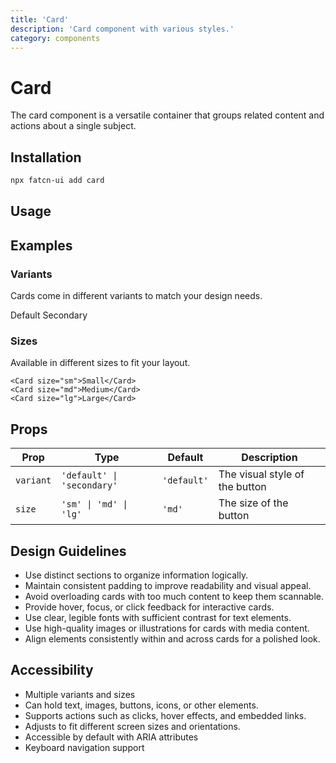 ```yaml
---
title: 'Card'
description: 'Card component with various styles.'
category: components
---
```


# Card

The card component is a versatile container that groups related content and actions about a single subject.

## Installation 

```bash
npx fatcn-ui add card
```

## Usage

<ComponentPreview name='card' />

## Examples

### Variants

Cards come in different variants to match your design needs.

<Tabs defaultValue='default'>
    <TabsList>
        <TabsTrigger value='default'>Default</TabsTrigger>
        <TabsTrigger value='secondary'>Secondary</TabsTrigger>
    </TabsList>
    <TabsContent value='default'>
        <ComponentPreview
        name='card'
        />
    </TabsContent>
    <TabsContent value='secondary'>
        <ComponentPreview
        name='secondary_card'
        />
    </TabsContent>
</Tabs>

### Sizes

Available in different sizes to fit your layout.

```tsx
<Card size="sm">Small</Card>
<Card size="md">Medium</Card>
<Card size="lg">Large</Card>
```


## Props

| Prop        | Type                                                         | Default     | Description                                                |
| ----------- | ------------------------------------------------------------ | ----------- | ---------------------------------------------------------- |
| `variant`   | `'default' \| 'secondary'`                                   | `'default'` | The visual style of the button                             |
| `size`      | `'sm' \| 'md' \| 'lg'`                                       | `'md'`      | The size of the button                                     |

## Design Guidelines

- Use distinct sections to organize information logically.
- Maintain consistent padding to improve readability and visual appeal.
- Avoid overloading cards with too much content to keep them scannable.
- Provide hover, focus, or click feedback for interactive cards.
- Use clear, legible fonts with sufficient contrast for text elements.
- Use high-quality images or illustrations for cards with media content.
- Align elements consistently within and across cards for a polished look.

## Accessibility


- Multiple variants and sizes
- Can hold text, images, buttons, icons, or other elements.
- Supports actions such as clicks, hover effects, and embedded links.
- Adjusts to fit different screen sizes and orientations.
- Accessible by default with ARIA attributes
- Keyboard navigation support